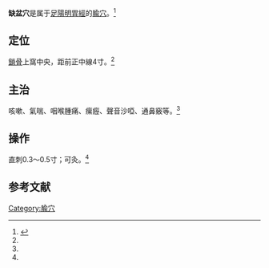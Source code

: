 {{medical}}
{{Infobox acupoint
|name = 缺盆穴
|image = 
|imagesize = 
|caption =
|simplified = 缺盆
|traditional = 缺盆
|code = ST12
|pinyin = Quēpén
|meridian = 足陽明胃經
|location = [[鎖骨|鎖骨]]上窩中央
|treat = 咳嗽、氣喘、咽喉腫痛、瘰癧等
|processing = 直刺0.3～0.5寸；可灸
|footnotes = 
}}
'''缺盆穴'''是属于[[足陽明胃經|足陽明胃經]]的[[腧穴|腧穴]]。<ref name="针灸学">{{Cite book |title=针灸学 |url=https://archive.org/details/zhenjiuxue0000unse |author=孙国杰 主编 |publisher=[[上海科学技术出版社|上海科学技术出版社]] |year=1997 |pages=[https://archive.org/details/zhenjiuxue0000unse/page/51 51] |isbn=7-5323-4102-X}}</ref>

==定位==
[[鎖骨|鎖骨]]上窩中央，距前正中線4寸。<ref name="针灸学"/>

==主治==
咳嗽、氣喘、咽喉腫痛、瘰癧、聲音沙啞、通鼻竅等。<ref name="针灸学"/>

==操作==
直刺0.3～0.5寸；可灸。<ref name="针灸学"/>

==参考文献==
{{reflist}}

{{经络}}
{{足陽明胃經}}

{{DEFAULTSORT:Q}}
[[Category:腧穴|Category:腧穴]]